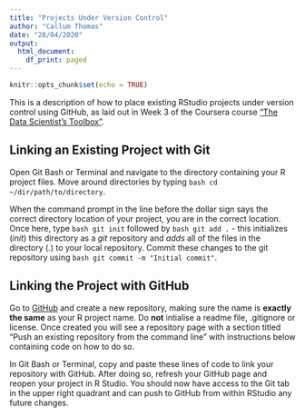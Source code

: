 ```yaml
---
title: "Projects Under Version Control"
author: "Callum Thomas"
date: "28/04/2020"
output:
  html_document:
    df_print: paged
---
```


```r
knitr::opts_chunk$set(echo = TRUE)
```

This is a description of how to place existing RStudio projects under version control using GitHub, as laid out in Week 3 of the Coursera course ["The Data Scientist's Toolbox"](https://www.coursera.org/learn/data-scientists-tools). 

## Linking an Existing Project with Git

Open Git Bash or Terminal and navigate to the directory containing your R project files. Move around directories by typing `bash cd ~/dir/path/to/directory`.

When the command prompt in the line before the dollar sign says the correct directory location of your project, you are in the correct location. Once here, type `bash git init` followed by `bash git add .` - this initializes (*init*) this directory as a *git* repository and *adds* all of the files in the directory (*.*) to your local repository. Commit these changes to the git repository using `bash git commit -m "Initial commit"`.

## Linking the Project with GitHub

Go to [GitHub](https://www.github.com) and create a new repository, making sure the name is **exactly the same** as your R project name. Do **not** intialise a readme file, .gitignore or license. Once created you will see a repository page with a section titled “Push an existing repository from the command line” with instructions below containing code on how to do so. 

In Git Bash or Terminal, copy and paste these lines of code to link your repository with GitHub. After doing so, refresh your GitHub page and reopen your project in R Studio. You should now have access to the Git tab in the upper right quadrant and can push to GitHub from within RStudio any future changes.